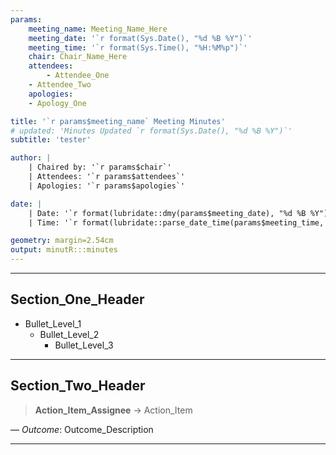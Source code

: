 ---
params:
    meeting_name: Meeting_Name_Here
    meeting_date: '`r format(Sys.Date(), "%d %B %Y")`'
    meeting_time: '`r format(Sys.Time(), "%H:%M%p")`'
    chair: Chair_Name_Here
    attendees:
        - Attendee_One
	- Attendee_Two
    apologies:
	- Apology_One

title: '`r params$meeting_name` Meeting Minutes'
# updated: 'Minutes Updated `r format(Sys.Date(), "%d %B %Y")`'
subtitle: 'tester'

author: |
	| Chaired by: '`r params$chair`'
	| Attendees: '`r params$attendees`'
	| Apologies: '`r params$apologies`'

date: |
	| Date: '`r format(lubridate::dmy(params$meeting_date), "%d %B %Y")`'
	| Time: '`r format(lubridate::parse_date_time(params$meeting_time, "HM"), "%H:%M%p")`'

geometry: margin=2.54cm
output: minutR:::minutes
---

***
## Section_One_Header
* Bullet_Level_1
    + Bullet_Level_2
        - Bullet_Level_3

***

## Section_Two_Header

>**Action_Item_Assignee** -> Action_Item

--- *Outcome*: Outcome_Description

***

